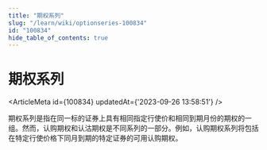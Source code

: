 ```yaml
---
title: "期权系列"
slug: "/learn/wiki/optionseries-100834"
id: "100834"
hide_table_of_contents: true
---
```



# 期权系列

<ArticleMeta id={100834} updatedAt={'2023-09-26 13:58:51'} />
<div className='border-solid border-b border-t-0 my-4 border-[var(--ifm-color-gray-300)]' />

期权系列是指在同一标的证券上具有相同指定行使价和相同到期月份的期权的一组。然而，认购期权和认沽期权是不同系列的一部分。例如，认购期权系列将包括在特定行使价格下同月到期的特定证券的可用认购期权。
